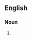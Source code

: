 {{also|Tennisballs}}

==English==

===Noun===
{{head|en|noun plural form|head=[[tennis]] [[ball]]s}}

# {{plural of|tennis ball|lang=en}}
